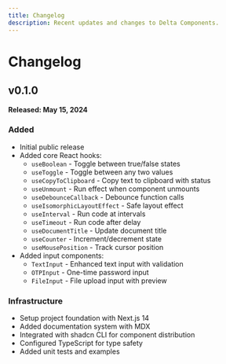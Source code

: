 ```yaml
---
title: Changelog
description: Recent updates and changes to Delta Components.
---
```


# Changelog

## v0.1.0

**Released: May 15, 2024**

### Added

- Initial public release
- Added core React hooks:
  - `useBoolean` - Toggle between true/false states
  - `useToggle` - Toggle between any two values
  - `useCopyToClipboard` - Copy text to clipboard with status
  - `useUnmount` - Run effect when component unmounts
  - `useDebounceCallback` - Debounce function calls
  - `useIsomorphicLayoutEffect` - Safe layout effect
  - `useInterval` - Run code at intervals
  - `useTimeout` - Run code after delay
  - `useDocumentTitle` - Update document title
  - `useCounter` - Increment/decrement state
  - `useMousePosition` - Track cursor position
- Added input components:
  - `TextInput` - Enhanced text input with validation
  - `OTPInput` - One-time password input
  - `FileInput` - File upload input with preview

### Infrastructure

- Setup project foundation with Next.js 14
- Added documentation system with MDX
- Integrated with shadcn CLI for component distribution
- Configured TypeScript for type safety
- Added unit tests and examples 